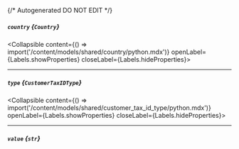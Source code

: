 {/* Autogenerated DO NOT EDIT  */}

##### `country` *{`Country`}*
<Collapsible content={() => import('/content/models/shared/country/python.mdx')} openLabel={Labels.showProperties} closeLabel={Labels.hideProperties}>
</Collapsible>

---
##### `type` *{`CustomerTaxIDType`}*
<Collapsible content={() => import('/content/models/shared/customer_tax_id_type/python.mdx')} openLabel={Labels.showProperties} closeLabel={Labels.hideProperties}>
</Collapsible>

---
##### `value` *{`str`}*


